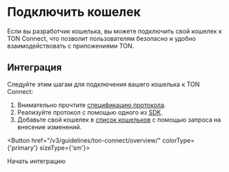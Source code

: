 
# Подключить кошелек

Если вы разработчик кошелька, вы можете подключить свой кошелек к TON Connect, что позволит пользователям безопасно и удобно взаимодействовать с приложениями TON.

## Интеграция

Следуйте этим шагам для подключения вашего кошелька к TON Connect:

1. Внимательно прочтите [спецификацию протокола](/v3/guidelines/ton-connect/overview/).
2. Реализуйте протокол с помощью одного из [SDK](/v3/guidelines/ton-connect/guidelines/developers).
3. Добавьте свой кошелек в [список кошельков](https://github.com/ton-blockchain/wallets-list) с помощью запроса на внесение изменений.

<Button href="/v3/guidelines/ton-connect/overview/" colorType={'primary'} sizeType={'sm'}>

Начать интеграцию

</Button>
